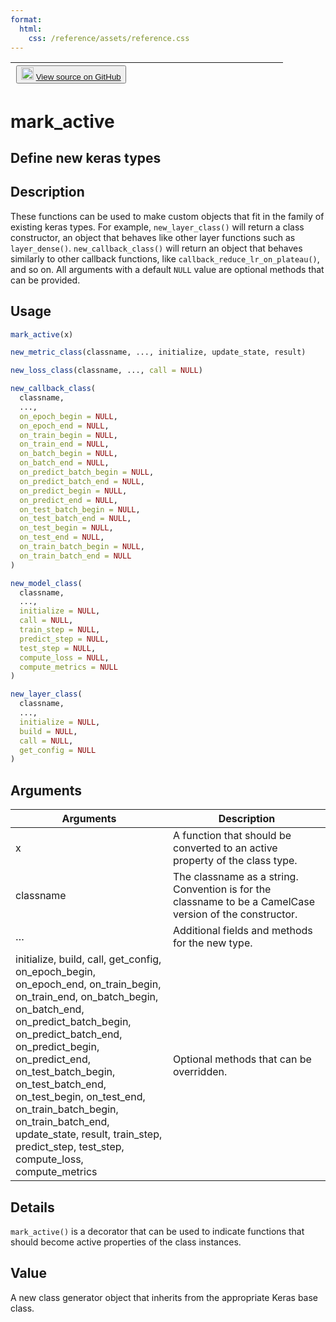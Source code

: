 ```yaml
---
format:
  html:
    css: /reference/assets/reference.css
---
```


| <button class="button"> ![](/reference/assets/GitHub-Mark-32px.png){width="20"} [View source on GitHub](https://github.com/rstudio/keras//blob/main/R/new-py-types.R#L34) </button> |
|:------------------------------:|:--------------------------------------:|

# mark_active

## Define new keras types

## Description
These functions can be used to make custom objects that fit in the family of existing keras types. For example, `new_layer_class()` will return a class constructor, an object that behaves like other layer functions such as `layer_dense()`. `new_callback_class()` will return an object that behaves similarly to other callback functions, like `callback_reduce_lr_on_plateau()`, and so on. All arguments with a default `NULL` value are optional methods that can be provided. 


## Usage
```r
mark_active(x) 

new_metric_class(classname, ..., initialize, update_state, result) 

new_loss_class(classname, ..., call = NULL) 

new_callback_class( 
  classname, 
  ..., 
  on_epoch_begin = NULL, 
  on_epoch_end = NULL, 
  on_train_begin = NULL, 
  on_train_end = NULL, 
  on_batch_begin = NULL, 
  on_batch_end = NULL, 
  on_predict_batch_begin = NULL, 
  on_predict_batch_end = NULL, 
  on_predict_begin = NULL, 
  on_predict_end = NULL, 
  on_test_batch_begin = NULL, 
  on_test_batch_end = NULL, 
  on_test_begin = NULL, 
  on_test_end = NULL, 
  on_train_batch_begin = NULL, 
  on_train_batch_end = NULL 
) 

new_model_class( 
  classname, 
  ..., 
  initialize = NULL, 
  call = NULL, 
  train_step = NULL, 
  predict_step = NULL, 
  test_step = NULL, 
  compute_loss = NULL, 
  compute_metrics = NULL 
) 

new_layer_class( 
  classname, 
  ..., 
  initialize = NULL, 
  build = NULL, 
  call = NULL, 
  get_config = NULL 
) 
```

## Arguments
|Arguments|Description|
|---|---|
| x | A function that should be converted to an active property of the class type. |
| classname | The classname as a string. Convention is for the classname to be a CamelCase version of the constructor. |
| ... | Additional fields and methods for the new type. |
| initialize, build, call, get_config, on_epoch_begin, on_epoch_end, on_train_begin, on_train_end, on_batch_begin, on_batch_end, on_predict_batch_begin, on_predict_batch_end, on_predict_begin, on_predict_end, on_test_batch_begin, on_test_batch_end, on_test_begin, on_test_end, on_train_batch_begin, on_train_batch_end, update_state, result, train_step, predict_step, test_step, compute_loss, compute_metrics | Optional methods that can be overridden. |

## Details
`mark_active()` is a decorator that can be used to indicate functions that should become active properties of the class instances. 


## Value
A new class generator object that inherits from the appropriate Keras base class. 




